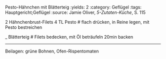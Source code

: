 Pesto-Hähnchen mit Blätterteig
:yields: 2
:category: Geflügel
:tags: Hauptgericht;Geflügel
:source: Jamie Oliver, _5-Zutaten-Küche_, S. 115

2 Hähnchenbrust-Filets
4 TL Pesto
# flach drücken, in Reine legen, mit Pesto bestreichen

_ Blätterteig
# Filets bedecken, mit Öl beträufeln
  20min backen

---
Beilagen: grüne Bohnen, Ofen-Rispentomaten

